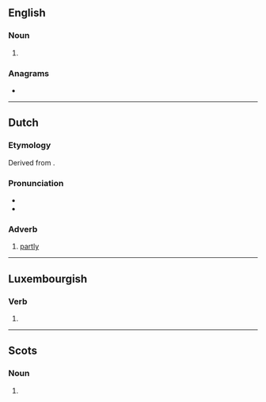 ==English==

===Noun===
{{head|en|noun plural form}}

# {{plural of|deel|lang=en}}

===Anagrams===
* {{anagrams|en|Edsel|Leeds|deles|ledes|leeds}}

----

==Dutch==

===Etymology===
Derived from {{m|nl|deel}}.

===Pronunciation===
* {{audio|Nl-deels.ogg|Audio|lang=nl}}
* {{rhymes|eːls|lang=nl}}

===Adverb===
{{nl-adv}}

# [[partly]]
#: {{ux|nl|Het boek is '''deels''' autobiografisch.|The book is '''partly''' autobiographical.}}

----

==Luxembourgish==

===Verb===
{{head|lb|verb form}}

# {{inflection of|deelen||2|s|pres|indc|lang=lb}}

----

==Scots==

===Noun===
{{head|sco|noun plural form}}

# {{plural form of|lang=sco|deel}}